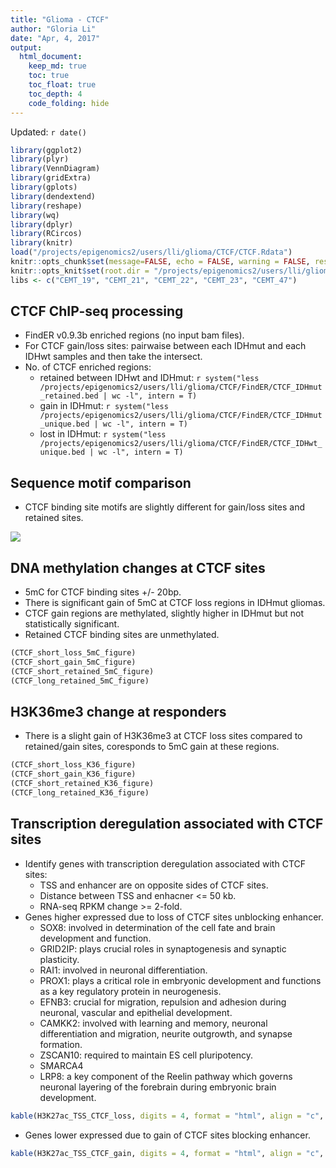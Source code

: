 ```yaml
---
title: "Glioma - CTCF"
author: "Gloria Li"
date: "Apr, 4, 2017"
output: 
  html_document:
    keep_md: true
    toc: true
    toc_float: true
    toc_depth: 4
    code_folding: hide
---
```


Updated: `r date()`

```r
library(ggplot2)
library(plyr)
library(VennDiagram)
library(gridExtra)
library(gplots)
library(dendextend)
library(reshape)
library(wq)
library(dplyr)
library(RCircos)
library(knitr)
load("/projects/epigenomics2/users/lli/glioma/CTCF/CTCF.Rdata")
knitr::opts_chunk$set(message=FALSE, echo = FALSE, warning = FALSE, results = FALSE, fig.height = 6, fig.width = 5, bitmapType='cairo') 
knitr::opts_knit$set(root.dir = "/projects/epigenomics2/users/lli/glioma/CTCF/")
libs <- c("CEMT_19", "CEMT_21", "CEMT_22", "CEMT_23", "CEMT_47")
```

## CTCF ChIP-seq processing
* FindER v0.9.3b enriched regions (no input bam files).     
* For CTCF gain/loss sites: pairwaise between each IDHmut and each IDHwt samples and then take the intersect.    
* No. of CTCF enriched regions: 
	+ retained between IDHwt and IDHmut: `r system("less /projects/epigenomics2/users/lli/glioma/CTCF/FindER/CTCF_IDHmut_retained.bed | wc -l", intern = T)`   
	+ gain in IDHmut: `r system("less /projects/epigenomics2/users/lli/glioma/CTCF/FindER/CTCF_IDHmut_unique.bed | wc -l", intern = T)`   
	+ lost in IDHmut: `r system("less /projects/epigenomics2/users/lli/glioma/CTCF/FindER/CTCF_IDHwt_unique.bed | wc -l", intern = T)`   

## Sequence motif comparison
* CTCF binding site motifs are slightly different for gain/loss sites and retained sites.        

![](CTCF_files/figure-html/motif.png)            

## DNA methylation changes at CTCF sites
* 5mC for CTCF binding sites +/- 20bp.         
* There is significant gain of 5mC at CTCF loss regions in IDHmut gliomas.   
* CTCF gain regions are methylated, slightly higher in IDHmut but not statistically significant.         
* Retained CTCF binding sites are unmethylated.             

```r
(CTCF_short_loss_5mC_figure)
(CTCF_short_gain_5mC_figure)
(CTCF_short_retained_5mC_figure)
(CTCF_long_retained_5mC_figure)
```

## H3K36me3 change at responders
* There is a slight gain of H3K36me3 at CTCF loss sites compared to retained/gain sites, coresponds to 5mC gain at these regions.      

```r
(CTCF_short_loss_K36_figure)
(CTCF_short_gain_K36_figure)
(CTCF_short_retained_K36_figure)
(CTCF_long_retained_K36_figure)
```

## Transcription deregulation associated with CTCF sites
* Identify genes with transcription deregulation associated with CTCF sites: 
	+ TSS and enhancer are on opposite sides of CTCF sites.      
	+ Distance between TSS and enhacner <= 50 kb.      
	+ RNA-seq RPKM change >= 2-fold.     
* Genes higher expressed due to loss of CTCF sites unblocking enhancer.    
	+ SOX8: involved in determination of the cell fate and brain development and function.    
	+ GRID2IP: plays crucial roles in synaptogenesis and synaptic plasticity.     
	+ RAI1: involved in neuronal differentiation.    
	+ PROX1: plays a critical role in embryonic development and functions as a key regulatory protein in neurogenesis.   
	+ EFNB3: crucial for migration, repulsion and adhesion during neuronal, vascular and epithelial development.    
	+ CAMKK2: involved with learning and memory, neuronal differentiation and migration, neurite outgrowth, and synapse formation.      
	+ ZSCAN10: required to maintain ES cell pluripotency.     
	+ SMARCA4     
	+ LRP8: a key component of the Reelin pathway which governs neuronal layering of the forebrain during embryonic brain development.     

```r
kable(H3K27ac_TSS_CTCF_loss, digits = 4, format = "html", align = "c", row.names = F)
```

* Genes lower expressed due to gain of CTCF sites blocking enhancer.    

```r
kable(H3K27ac_TSS_CTCF_gain, digits = 4, format = "html", align = "c", row.names = F)
```

